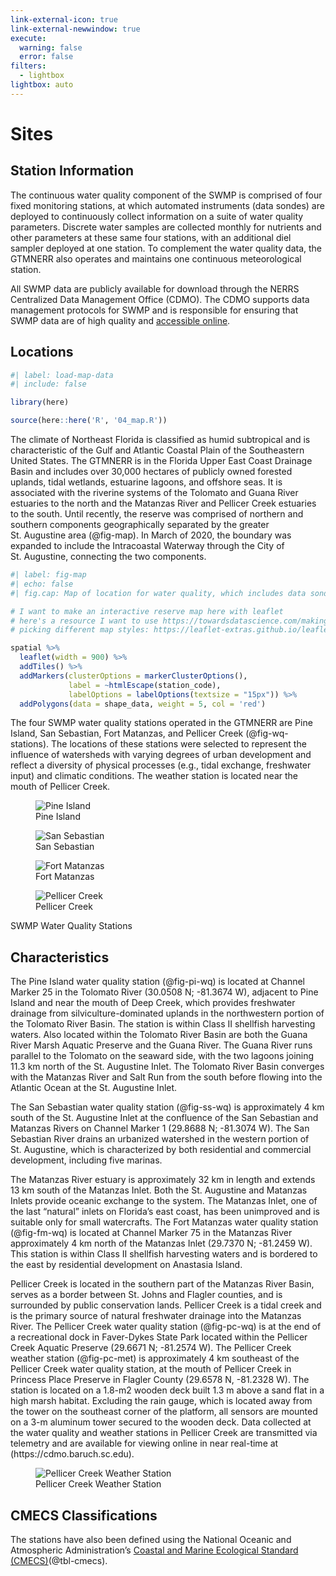 ```yaml
---
link-external-icon: true
link-external-newwindow: true
execute:
  warning: false
  error: false
filters:
  - lightbox
lightbox: auto
---
```

# Sites {#sec-sites}

## Station Information

The continuous water quality component of the SWMP is comprised of four fixed monitoring stations, at which automated instruments (data sondes) are deployed to continuously collect information on a suite of water quality parameters. Discrete water samples are collected monthly for nutrients and other parameters at these same four stations, with an additional diel sampler deployed at one station. To complement the water quality data, the GTMNERR also operates and maintains one continuous meteorological station.

::: callout-note
All SWMP data are publicly available for download through the NERRS Centralized Data Management Office (CDMO). The CDMO supports data management protocols for SWMP and is responsible for ensuring that SWMP data are of high quality and [accessible online](https://cdmo.baruch.sc.edu/).
:::

## Locations

```r
#| label: load-map-data
#| include: false

library(here)

source(here::here('R', '04_map.R'))
```

The climate of Northeast Florida is classified as humid subtropical and is characteristic of the Gulf and Atlantic Coastal Plain of the Southeastern United States. The GTMNERR is in the Florida Upper East Coast Drainage Basin and includes over 30,000 hectares of publicly owned forested uplands, tidal wetlands, estuarine lagoons, and offshore seas. It is associated with the riverine systems of the Tolomato and Guana River estuaries to the north and the Matanzas River and Pellicer Creek estuaries to the south. Until recently, the reserve was comprised of northern and southern components geographically separated by the greater St. Augustine area (@fig-map). In March of 2020, the boundary was expanded to include the Intracoastal Waterway through the City of St. Augustine, connecting the two components.

```r
#| label: fig-map
#| echo: false
#| fig.cap: Map of location for water quality, which includes data sonde and monthly grab samples for nutrients, and weather stations within the GTM Research Reserve. The red line represents the boundary of the GTM Research Reserve and the sites are indicated with a blue pin. The sites are named based on the nomenclature of the NERRs SWMP.

# I want to make an interactive reserve map here with leaflet
# here's a resource I want to use https://towardsdatascience.com/making-interactive-maps-in-r-with-less-than-15-lines-of-code-bfd81f587e12
# picking different map styles: https://leaflet-extras.github.io/leaflet-providers/preview/

spatial %>%
  leaflet(width = 900) %>%
  addTiles() %>%
  addMarkers(clusterOptions = markerClusterOptions(),
             label = ~htmlEscape(station_code),
             labelOptions = labelOptions(textsize = "15px")) %>%
  addPolygons(data = shape_data, weight = 5, col = 'red')
```

The four SWMP water quality stations operated in the GTMNERR are Pine Island, San Sebastian, Fort Matanzas, and Pellicer Creek (@fig-wq-stations). The locations of these stations were selected to represent the influence of watersheds with varying degrees of urban development and reflect a diversity of physical processes (e.g., tidal exchange, freshwater input) and climatic conditions. The weather station is located near the mouth of Pellicer Creek.

::: {#fig-wq-stations layout-ncol="2"}

![Pine Island](/images/gtmpiwq.jpg){#fig-pi-wq}

![San Sebastian](/images/gtmsswq.jpg){#fig-ss-wq}

![Fort Matanzas](/images/gtmfmwq.jpg){#fig-fm-wq}

![Pellicer Creek](/images/gtmpcwq.jpg){#fig-pc-wq}


SWMP Water Quality Stations
:::

## Characteristics

The Pine Island water quality station (@fig-pi-wq) is located at Channel Marker 25 in the Tolomato River (30.0508 N; -81.3674 W), adjacent to Pine Island and near the mouth of Deep Creek, which provides freshwater drainage from silviculture-dominated uplands in the northwestern portion of the Tolomato River Basin. The station is within Class II shellfish harvesting waters. Also located within the Tolomato River Basin are both the Guana River Marsh Aquatic Preserve and the Guana River. The Guana River runs parallel to the Tolomato on the seaward side, with the two lagoons joining 11.3 km north of the St. Augustine Inlet. The Tolomato River Basin converges with the Matanzas River and Salt Run from the south before flowing into the Atlantic Ocean at the St. Augustine Inlet.

The San Sebastian water quality station (@fig-ss-wq) is approximately 4 km south of the St. Augustine Inlet at the confluence of the San Sebastian and Matanzas Rivers on Channel Marker 1 (29.8688 N; -81.3074 W). The San Sebastian River drains an urbanized watershed in the western portion of St. Augustine, which is characterized by both residential and commercial development, including five marinas.

The Matanzas River estuary is approximately 32 km in length and extends 13 km south of the Matanzas Inlet. Both the St. Augustine and Matanzas Inlets provide oceanic exchange to the system. The Matanzas Inlet, one of the last "natural" inlets on Florida's east coast, has been unimproved and is suitable only for small watercrafts. The Fort Matanzas water quality station (@fig-fm-wq) is located at Channel Marker 75 in the Matanzas River approximately 4 km north of the Matanzas Inlet (29.7370 N; -81.2459 W). This station is within Class II shellfish harvesting waters and is bordered to the east by residential development on Anastasia Island.

Pellicer Creek is located in the southern part of the Matanzas River Basin, serves as a border between St. Johns and Flagler counties, and is surrounded by public conservation lands. Pellicer Creek is a tidal creek and is the primary source of natural freshwater drainage into the Matanzas River. The Pellicer Creek water quality station (@fig-pc-wq) is at the end of a recreational dock in Faver-Dykes State Park located within the Pellicer Creek Aquatic Preserve (29.6671 N; -81.2574 W). The Pellicer Creek weather station (@fig-pc-met) is approximately 4 km southeast of the Pellicer Creek water quality station, at the mouth of Pellicer Creek in Princess Place Preserve in Flagler County (29.6578 N, -81.2328 W). The station is located on a 1.8-m2 wooden deck built 1.3 m above a sand flat in a high marsh habitat. Excluding the rain gauge, which is located away from the tower on the southeast corner of the platform, all sensors are mounted on a 3-m aluminum tower secured to the wooden deck. Data collected at the water quality and weather stations in Pellicer Creek are transmitted via telemetry and are available for viewing online in near real-time at (https://cdmo.baruch.sc.edu).

::: column-margin
![Pellicer Creek Weather Station](/images/gtmpcmet.JPG){#fig-pc-met}
:::

## CMECS Classifications

The stations have also been defined using the National Oceanic and Atmospheric Administration's [Coastal and Marine Ecological Standard (CMECS)](https://iocm.noaa.gov/standards/cmecs-home.html)(@tbl-cmecs).

